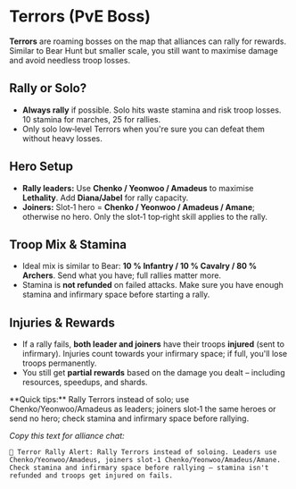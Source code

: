 # Terrors (PvE Boss)

**Terrors** are roaming bosses on the map that alliances can rally for rewards. Similar to Bear Hunt but smaller scale, you still want to maximise damage and avoid needless troop losses.

## Rally or Solo?

- **Always rally** if possible. Solo hits waste stamina and risk troop losses. 10 stamina for marches, 25 for rallies.
- Only solo low‑level Terrors when you're sure you can defeat them without heavy losses.

## Hero Setup

- **Rally leaders:** Use **Chenko / Yeonwoo / Amadeus** to maximise **Lethality**. Add **Diana/Jabel** for rally capacity.
- **Joiners:** Slot‑1 hero = **Chenko / Yeonwoo / Amadeus / Amane**; otherwise no hero. Only the slot‑1 top‑right skill applies to the rally.

## Troop Mix & Stamina

- Ideal mix is similar to Bear: **10 % Infantry / 10 % Cavalry / 80 % Archers**. Send what you have; full rallies matter more.
- Stamina is **not refunded** on failed attacks. Make sure you have enough stamina and infirmary space before starting a rally.

## Injuries & Rewards

- If a rally fails, **both leader and joiners** have their troops **injured** (sent to infirmary).  Injuries count towards your infirmary space; if full, you'll lose troops permanently.
- You still get **partial rewards** based on the damage you dealt – including resources, speedups, and shards.

<div className="my-6 rounded-lg border-l-4 border-primary bg-primary/5 p-4 text-sm">
**Quick tips:** Rally Terrors instead of solo; use Chenko/Yeonwoo/Amadeus as leaders; joiners slot‑1 the same heroes or send no hero; check stamina and infirmary space before rallying.

*Copy this text for alliance chat:*
```
👹 Terror Rally Alert: Rally Terrors instead of soloing. Leaders use Chenko/Yeonwoo/Amadeus, joiners slot‑1 Chenko/Yeonwoo/Amadeus/Amane. Check stamina and infirmary space before rallying – stamina isn't refunded and troops get injured on fails.
```
</div>